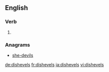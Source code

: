 ==English==

===Verb===
{{head|en}}

# {{en-third-person singular of|dishevel}}

===Anagrams===
* [[she-devils#English|she-devils]]

[[de:dishevels]]
[[fr:dishevels]]
[[ja:dishevels]]
[[vi:dishevels]]